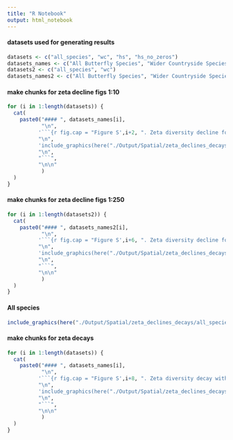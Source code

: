 ```yaml
---
title: "R Notebook"
output: html_notebook
---
```


#### datasets used for generating results
```r
datasets <- c("all_species", "wc", "hs", "hs_no_zeros")
datasets_names <- c("All Butterfly Species", "Wider Countryside Species", "Habitat Specialists including sites with no species", "Habitat Specialists excluding sites with no species" )
datasets2 <- c("all_species", "wc")
datasets_names2 <- c("All Butterfly Species", "Wider Countryside Species")
```

#### make chunks for zeta decline figs 1:10
```r
for (i in 1:length(datasets)) {
  cat(
    paste0("#### ", datasets_names[i],
           "\n",
          '```{r fig.cap = "Figure S',i+2, ". Zeta diversity decline for ", datasets_names[i], ', zeta orders 1 to 10", out.width = ','"100%"}',
          "\n",
          'include_graphics(here("./Output/Spatial/zeta_declines_decays/', datasets[i], "/", datasets[i], '_zeta_decline_to_10.png"))',
          "\n",
          "```",
          "\n\n"
           )
  )
}
```
#### make chunks for zeta decline figs 1:250

```r
for (i in 1:length(datasets2)) {
  cat(
    paste0("#### ", datasets_names2[i],
           "\n",
          '```{r fig.cap = "Figure S',i+6, ". Zeta diversity decline for ", datasets_names2[i], ', zeta orders 1 to 10", out.width = ','"100%"}',
          "\n",
          'include_graphics(here("./Output/Spatial/zeta_declines_decays/', datasets2[i], "/", datasets2[i], '_zeta_decline_to_250.png"))',
          "\n",
          "```",
          "\n\n"
           )
  )
}
```

#### All species
```r
include_graphics(here("./Output/Spatial/zeta_declines_decays/all_species/all_species_zeta_distance_decays.png"))
```


#### make chunks for zeta decays
```r
for (i in 1:length(datasets)) {
  cat(
    paste0("#### ", datasets_names[i],
           "\n",
          '```{r fig.cap = "Figure S',i+8, ". Zeta diversity decay with distance for ", ', zeta orders 1 to 100", out.width = ','"100%"}',
          "\n",
          'include_graphics(here("./Output/Spatial/zeta_declines_decays/', datasets[i], "/", datasets[i], '_zeta_distance_decays.png))',
          "\n",
          "```",
          "\n\n"
           )
  )
}
```

